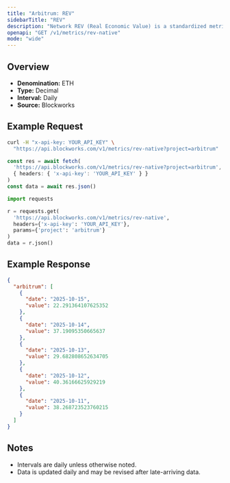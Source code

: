```yaml
---
title: "Arbitrum: REV"
sidebarTitle: "REV"
description: "Network REV (Real Economic Value) is a standardized metric that tracks blockchain value accrual generated by user activity. REV consists of both in-protocol transaction fees and out-of-protocol tips that users pay for transaction execution, so it measures the monetary demand to transact onchain."
openapi: "GET /v1/metrics/rev-native"
mode: "wide"
---
```


## Overview

- **Denomination:** ETH
- **Type:** Decimal
- **Interval:** Daily
- **Source:** Blockworks

## Example Request

<CodeGroup>

```bash cURL
curl -H "x-api-key: YOUR_API_KEY" \
  "https://api.blockworks.com/v1/metrics/rev-native?project=arbitrum"
```

```typescript TypeScript
const res = await fetch(
  'https://api.blockworks.com/v1/metrics/rev-native?project=arbitrum',
  { headers: { 'x-api-key': 'YOUR_API_KEY' } }
)
const data = await res.json()
```

```python Python
import requests

r = requests.get(
  'https://api.blockworks.com/v1/metrics/rev-native',
  headers={'x-api-key': 'YOUR_API_KEY'},
  params={'project': 'arbitrum'}
)
data = r.json()
```

</CodeGroup>

## Example Response

```json
{
  "arbitrum": [
    {
      "date": "2025-10-15",
      "value": 22.291364107625352
    },
    {
      "date": "2025-10-14",
      "value": 37.19095350665637
    },
    {
      "date": "2025-10-13",
      "value": 29.682808652634705
    },
    {
      "date": "2025-10-12",
      "value": 40.36166625929219
    },
    {
      "date": "2025-10-11",
      "value": 38.268723523760215
    }
  ]
}
```

## Notes
- Intervals are daily unless otherwise noted.
- Data is updated daily and may be revised after late-arriving data.